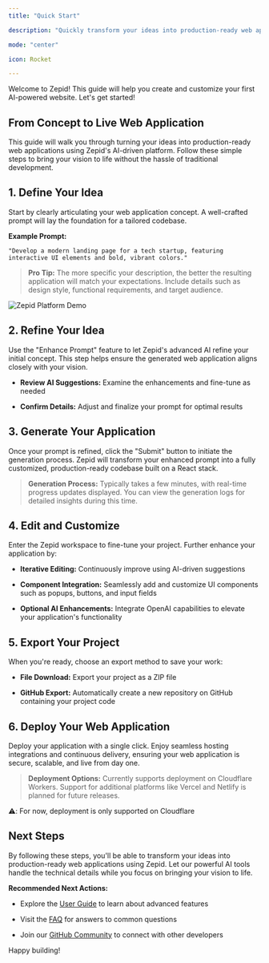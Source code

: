 ```yaml
---
title: "Quick Start"

description: "Quickly transform your ideas into production-ready web applications using the Zepid AI platform"

mode: "center"

icon: Rocket

---
```


Welcome to Zepid! This guide will help you create and customize your first AI-powered website. Let's get started!

## From Concept to Live Web Application

This guide will walk you through turning your ideas into production-ready web applications using Zepid's AI-driven platform. Follow these simple steps to bring your vision to life without the hassle of traditional development.

## 1. Define Your Idea

Start by clearly articulating your web application concept. A well-crafted prompt will lay the foundation for a tailored codebase.

**Example Prompt:**

```
"Develop a modern landing page for a tech startup, featuring interactive UI elements and bold, vibrant colors."
```

> **Pro Tip:** The more specific your description, the better the resulting application will match your expectations. Include details such as design style, functional requirements, and target audience.

![Zepid Platform Demo](https://media.libra.dev/Area.gif)

## 2. Refine Your Idea

Use the "Enhance Prompt" feature to let Zepid's advanced AI refine your initial concept. This step helps ensure the generated web application aligns closely with your vision.

- **Review AI Suggestions:** Examine the enhancements and fine-tune as needed

- **Confirm Details:** Adjust and finalize your prompt for optimal results

## 3. Generate Your Application

Once your prompt is refined, click the "Submit" button to initiate the generation process. Zepid will transform your enhanced prompt into a fully customized, production-ready codebase built on a React stack.

> **Generation Process:** Typically takes a few minutes, with real-time progress updates displayed. You can view the generation logs for detailed insights during this time.

## 4. Edit and Customize

Enter the Zepid workspace to fine-tune your project. Further enhance your application by:

- **Iterative Editing:** Continuously improve using AI-driven suggestions

- **Component Integration:** Seamlessly add and customize UI components such as popups, buttons, and input fields

- **Optional AI Enhancements:** Integrate OpenAI capabilities to elevate your application's functionality

## 5. Export Your Project

When you're ready, choose an export method to save your work:

- **File Download:** Export your project as a ZIP file

- **GitHub Export:** Automatically create a new repository on GitHub containing your project code

## 6. Deploy Your Web Application

Deploy your application with a single click. Enjoy seamless hosting integrations and continuous delivery, ensuring your web application is secure, scalable, and live from day one.

> **Deployment Options:** Currently supports deployment on Cloudflare Workers. Support for additional platforms like Vercel and Netlify is planned for future releases.

⚠️: For now, deployment is only supported on Cloudflare

## Next Steps

By following these steps, you'll be able to transform your ideas into production-ready web applications using Zepid. Let our powerful AI tools handle the technical details while you focus on bringing your vision to life.

**Recommended Next Actions:**

- Explore the [User Guide](/platform/usinglibra) to learn about advanced features

- Visit the [FAQ](/platform/faq) for answers to common questions

- Join our [GitHub Community](https://github.com/nextify-limited/libra/discussions) to connect with other developers

Happy building!